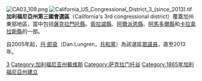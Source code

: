 {{unreferenced|time=2018-01-07T07:23:26+00:00}}
{{Update|time=2018-11-09}}
[[File:CA03_109.png|thumb]]
[[File:California_US_Congressional_District_3_(since_2013).tif|thumb]]
'''加利福尼亞州第三國會選區'''（California's 3rd congressional district）覆蓋加州東部地區，當中包括[[薩克拉門托縣_(加利福尼亞州)|薩克拉門托縣]]、[[索拉諾縣_(加利福尼亞州)|索拉諾縣]]、[[阿爾派恩縣_(加利福尼亞州)|阿爾派恩縣]]、[[阿馬多爾縣_(加利福尼亞州)|阿馬多爾縣]]和[[卡拉韋拉斯縣_(加利福尼亞州)|卡拉韋拉斯縣]]的一部。

自2005年起，[[丹·蘭格倫|丹·郎袞]]（Dan Lungren，[[共和黨_(美國)|共和黨]]）為該選區[[美國眾議院|眾議員]]，直至2013年。

[[Category:加利福尼亞州國會選區|3]]
[[Category:加利福尼亚州戴维斯|Category:加利福尼亚州戴维斯]]
[[Category:萨克拉门托谷|Category:萨克拉门托谷]]
[[Category:1865年加利福尼亞州建立|Category:1865年加利福尼亞州建立]]